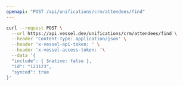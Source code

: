 ```yaml
---
openapi: "POST /api/unifications/crm/attendees/find"
---
```


<RequestExample>

```bash Request
curl --request POST \
  --url https://api.vessel.dev/unifications/crm/attendees/find \
  --header 'Content-Type: application/json' \
  --header 'x-vessel-api-token: ' \
  --header 'x-vessel-access-token: '\
  --data '{
  "include": { $native: false },
  "id": "123123",
  "synced": true
}'
```

</RequestExample>
